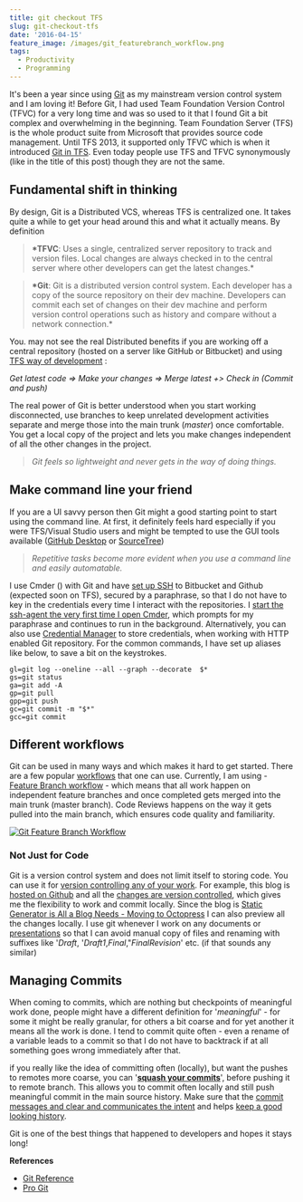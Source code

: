 ```yaml
---
title: git checkout TFS
slug: git-checkout-tfs
date: '2016-04-15'
feature_image: /images/git_featurebranch_workflow.png
tags:
  - Productivity
  - Programming
---
```

It's been a year since using [Git](https://git-scm.com/) as my mainstream version control system and I am loving it! Before Git, I had used Team Foundation Version Control (TFVC) for a very long time and was so used to it that I found Git a bit complex and overwhelming in the beginning. Team Foundation Server (TFS) is the whole product suite from Microsoft that provides source code management. Until TFS 2013, it supported only TFVC which is when it introduced [Git in TFS](https://blogs.msdn.microsoft.com/mvpawardprogram/2013/11/13/git-for-tfs-2013/). Even today people use TFS and TFVC synonymously (like in the title of this post) though they are not the same.

## Fundamental shift in thinking

By design, Git is a Distributed VCS, whereas TFS is centralized one. It takes quite a while to get your head around this and what it actually means. By definition

> **\*TFVC**: Uses a single, centralized server repository to track and version files. Local changes are always checked in to the central server where other developers can get the latest changes.\*

> **\*Git**: Git is a distributed version control system. Each developer has a copy of the source repository on their dev machine. Developers can commit each set of changes on their dev machine and perform version control operations such as history and compare without a network connection.\*

You. may not see the real Distributed benefits if you are working off a central repository (hosted on a server like GitHub or Bitbucket) and using [TFS way of development](https://www.atlassian.com/git/tutorials/comparing-workflows/centralized-workflow) :

_Get latest code => Make your changes => Merge latest +> Check in (_Commit and push_)_

The real power of Git is better understood when you start working disconnected, use branches to keep unrelated development activities separate and merge those into the main trunk (_master_) once comfortable. You get a local copy of the project and lets you make changes independent of all the other changes in the project.

> _Git feels so lightweight and never gets in the way of doing things._

## Make command line your friend

If you are a UI savvy person then Git might a good starting point to start using the command line. At first, it definitely feels hard especially if you were TFS/Visual Studio users and might be tempted to use the GUI tools available ([GitHub Desktop](https://desktop.github.com/) or [SourceTree](https://www.sourcetreeapp.com/))

> _Repetitive tasks become more evident when you use a command line and easily automatable._

I use Cmder (<BlogLink
  href="/blog/tools-that-I-use"
  title="Tools that I use"
  description="A list of tools that help me with the day to day life/work."
  authorImage="/images/logo-512x512-24.png"
  authorName="Rahul Nath"
  authorTitle="Rahul Pulikkot Nath"
  featureImage="/images/default-feature.jpg"
/>) with Git and have [set up SSH](https://help.github.com/articles/generating-a-new-ssh-key-and-adding-it-to-the-ssh-agent/) to Bitbucket and Github (expected soon on TFS), secured by a paraphrase, so that I do not have to key in the credentials every time I interact with the repositories. I [start the ssh-agent the very first time I open Cmder](https://github.com/cmderdev/cmder/issues/193#issuecomment-63040989), which prompts for my paraphrase and continues to run in the background. Alternatively, you can also use [Credential Manager](https://github.com/Microsoft/Git-Credential-Manager-for-Windows) to store credentials, when working with HTTP enabled Git repository. For the common commands, I have set up aliases like below, to save a bit on the keystrokes.

```text
gl=git log --oneline --all --graph --decorate  $*
gs=git status
ga=git add -A
gp=git pull
gpp=git push
gc=git commit -m "$*"
gcc=git commit

```

## Different workflows

Git can be used in many ways and which makes it hard to get started. There are a few popular [workflows](https://www.atlassian.com/git/tutorials/comparing-workflows/) that one can use. Currently, I am using - [Feature Branch workflow](https://www.atlassian.com/git/tutorials/comparing-workflows/feature-branch-workflow) - which means that all work happen on independent feature branches and once completed gets merged into the main trunk (master branch). Code Reviews happens on the way it gets pulled into the main branch, which ensures code quality and familiarity.

[![Git Feature Branch Workflow](/images/git_featurebranch_workflow.png)](https://www.atlassian.com/git/images/tutorials/collaborating/comparing-workflows/feature-branch-workflow/01.svg)

### Not Just for Code

Git is a version control system and does not limit itself to storing code. You can use it for [version controlling any of your work](http://readwrite.com/2013/11/08/seven-ways-to-use-github-that-arent-coding/). For example, this blog is [hosted on Github](https://github.com/rahulpnath/rahulpnath.com) and all the [changes are version controlled](https://github.com/rahulpnath/rahulpnath.com/commits/master), which gives me the flexibility to work and commit locally. Since the blog is [Static Generator is All a Blog Needs - Moving to Octopress](/blog/static-generator-is-all-a-blog-needs-moving-to-octopress/) I can also preview all the changes locally. I use git whenever I work on any documents or [presentations](https://github.com/rahulpnath/Speaking) so that I can avoid manual copy of files and renaming with suffixes like '_Draft_, '_Draft1_,_Final_,"_FinalRevision_' etc. (if that sounds any similar)

## Managing Commits

When coming to commits, which are nothing but checkpoints of meaningful work done, people might have a different definition for '_meaningful_' - for some it might be really granular, for others a bit coarse and for yet another it means all the work is done. I tend to commit quite often - even a rename of a variable leads to a commit so that I do not have to backtrack if at all something goes wrong immediately after that.

if you really like the idea of committing often (locally), but want the pushes to remotes more coarse, you can '**[squash your commits](http://stackoverflow.com/questions/5189560/squash-my-last-x-commits-together-using-git)**', before pushing it to remote branch. This allows you to commit often locally and still push meaningful commit in the main source history. Make sure that the [commit messages and clear and communicates the intent](http://chris.beams.io/posts/git-commit/) and helps [keep a good looking history](http://megakemp.com/2014/08/14/the-importance-of-a-good-looking-history/).

Git is one of the best things that happened to developers and hopes it stays long!

**References**

-   [Git Reference](http://gitref.org/index.html)
-   [Pro Git](https://git-scm.com/book/en/v2)
